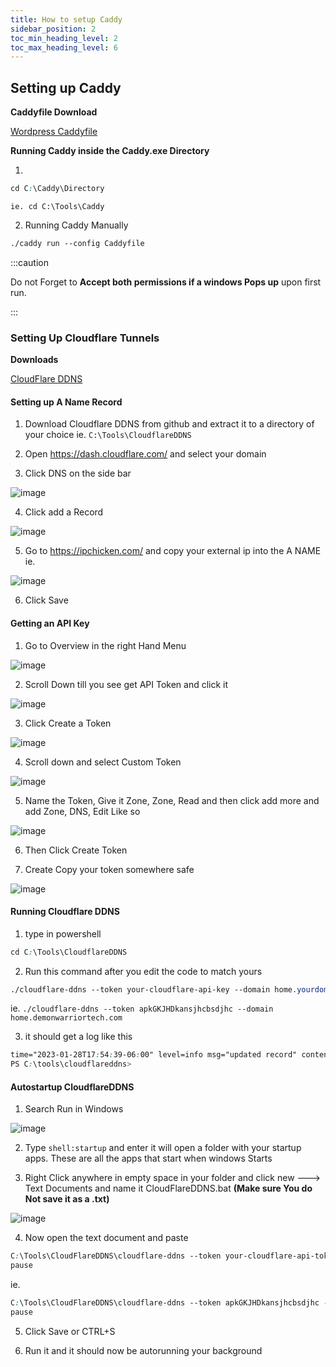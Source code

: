 ---
title: How to setup Caddy
sidebar_position: 2
toc_min_heading_level: 2
toc_max_heading_level: 6
---


<Tabs>
  <TabItem value="Setting up Caddy" label="Setting up Caddy" default>

## Setting up Caddy

**Caddyfile Download**

[Wordpress Caddyfile](https://github.com/DevilsDesigns/Youtube-Docs/blob/main/Caddy-Examples/Wordpress/Caddyfile)

**Running Caddy inside the Caddy.exe Directory**

1. 

```css
cd C:\Caddy\Directory
```
    ie. cd C:\Tools\Caddy

2. Running Caddy Manually

```css
./caddy run --config Caddyfile
```

:::caution

Do not Forget to **Accept both permissions if a windows Pops up** upon first run.

:::

  </TabItem>
  <TabItem value="Setting Up Cloudflare Tunnels" label="Setting Up Cloudflare Tunnels" default>

### Setting Up Cloudflare Tunnels

**Downloads**

[CloudFlare DDNS](https://github.com/wyattjoh/cloudflare-ddns/releases)

#### Setting up A Name Record
1. Download Cloudflare DDNS from github and extract it to a directory of your choice ie. `C:\Tools\CloudflareDDNS`

2. Open https://dash.cloudflare.com/ and select your domain

3. Click DNS on the side bar 

![image](https://user-images.githubusercontent.com/35183970/215296063-666a2625-e377-4b03-878f-4856695da230.png)

4. Click add a Record

![image](https://user-images.githubusercontent.com/35183970/215296074-272ba4a3-759c-4c66-9ec4-6f367b1d3f3d.png)

5. Go to https://ipchicken.com/ and copy your external ip into the A NAME ie.

![image](https://user-images.githubusercontent.com/35183970/215296110-3cc4af57-e544-4726-9b6a-d2710eb51296.png)

6. Click Save

#### Getting an API Key


1. Go to Overview in the right Hand Menu

![image](https://user-images.githubusercontent.com/35183970/215296144-c99839f2-bf53-4397-b9e0-a47a0d202d18.png)

2. Scroll Down till you see get API Token and click it

![image](https://user-images.githubusercontent.com/35183970/215296159-911009a0-de4b-4f0f-8f68-d758af348a71.png)

3. Click Create a Token

![image](https://user-images.githubusercontent.com/35183970/215296175-26bfe947-0d46-442a-9861-13f24f63611b.png)

4. Scroll down and select Custom Token

![image](https://user-images.githubusercontent.com/35183970/215296224-f911035a-0f96-4426-8673-43cdd7bf0e53.png)
 
5. Name the Token, Give it Zone, Zone, Read and then click add more and add Zone, DNS, Edit Like so

![image](https://user-images.githubusercontent.com/35183970/215296326-eae964e9-4f20-4132-98a6-07e554d2259e.png)

6. Then Click Create Token

7. Create Copy your token somewhere safe

![image](https://user-images.githubusercontent.com/35183970/215296333-b790ded6-84fd-46c6-93f0-b4911fb58284.png)

#### Running Cloudflare DDNS

1. type in powershell 

```css
cd C:\Tools\CloudflareDDNS
```

2. Run this command after you edit the code to match yours

```css
./cloudflare-ddns --token your-cloudflare-api-key --domain home.yourdomain.com
```

ie. 
`./cloudflare-ddns --token apkGKJHDkansjhcbsdjhc --domain home.demonwarriortech.com`

3. it should get a log like this

```css
time="2023-01-28T17:54:39-06:00" level=info msg="updated record" content=123.123.123.123 name=home.ittechnut.com
PS C:\tools\cloudflareddns>
```

#### Autostartup CloudflareDDNS

1. Search Run in Windows

![image](https://user-images.githubusercontent.com/35183970/215296525-850af871-bae2-427d-b641-f4e73f564c89.png)

2. Type `shell:startup` and enter it will open a folder with your startup apps. These are all the apps that start when windows Starts

3. Right Click anywhere in empty space in your folder and click new ---> Text Documents and name it CloudFlareDDNS.bat **(Make sure You do Not save it as a .txt)**

![image](https://user-images.githubusercontent.com/35183970/215296594-5d2ac03c-570f-49a3-9993-3ba829d2744f.png)

4. Now open the text document and paste

```css
C:\Tools\CloudFlareDDNS\cloudflare-ddns --token your-cloudflare-api-token--domain home.yourdomain.com
pause
```

ie.

```css
C:\Tools\CloudFlareDDNS\cloudflare-ddns --token apkGKJHDkansjhcbsdjhc --domain home.demonwarriortech.com
pause
```

5. Click Save or CTRL+S

6. Run it and it should now be autorunning your background

  </TabItem>
</Tabs>

<BuyMeACoffeeButton />